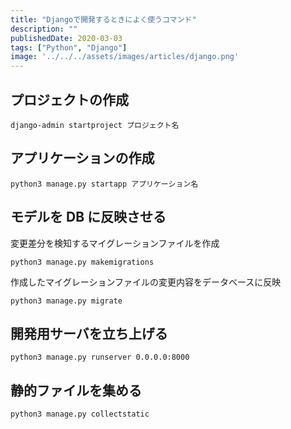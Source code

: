 ---
title: "Djangoで開発するときによく使うコマンド"
description: ""
publishedDate: 2020-03-03
tags: ["Python", "Django"]
image: '../../../assets/images/articles/django.png'
---

## プロジェクトの作成

```shell
django-admin startproject プロジェクト名
```

## アプリケーションの作成

```shell
python3 manage.py startapp アプリケーション名
```

## モデルを DB に反映させる

変更差分を検知するマイグレーションファイルを作成

```shell
python3 manage.py makemigrations
```

作成したマイグレーションファイルの変更内容をデータベースに反映

```shell
python3 manage.py migrate
```

## 開発用サーバを立ち上げる

```shell
python3 manage.py runserver 0.0.0.0:8000
```

## 静的ファイルを集める

```shell
python3 manage.py collectstatic
```
